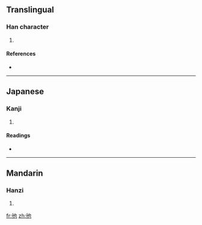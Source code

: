 ==Translingual==

===Han character===
{{Han char|rn=60|rad=彳|as=03|sn=6|four=|canj=竹人心木 (HOPD)}}

# {{defn|Han|sort=彳03}}

====References====
* {{Han ref|kx=0365.070|dkj=10044|dj=0684.280|hdz=20814.060|uh=5F75|ud=24437}}

----

==Japanese==

===Kanji===
{{ja-kanji|grade=|rs=彳03}}

# {{defn|Japanese|sort=彳03}}

====Readings====
* {{ja-readings|on=[[た]] (ta)|kun=[[しずかにゆく]] (shizukaniyuku)}}

----

==Mandarin==

===Hanzi===
{{cmn-hanzi|pin=[[tuǒ]] ([[tuo3]])|wg=t'o<sup>3</sup>}}

# {{defn|Mandarin|sort=彳03}}

[[fr:彵]]
[[zh:彵]]